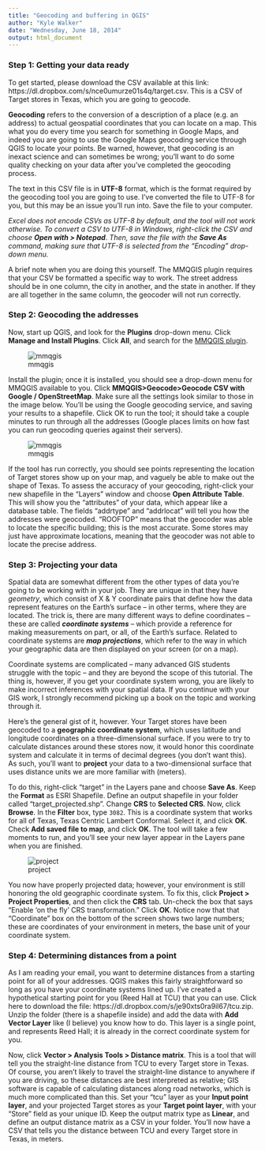 ```yaml
---
title: "Geocoding and buffering in QGIS"
author: "Kyle Walker"
date: "Wednesday, June 18, 2014"
output: html_document
---
```


### Step 1: Getting your data ready

To get started, please download the CSV available at this link: https://dl.dropbox.com/s/nce0umurze01s4q/target.csv.  This is a CSV of Target stores in Texas, which you are going to geocode.  

**Geocoding** refers to the conversion of a description of a place (e.g. an address) to actual geospatial coordinates that you can locate on a map.  This what you do every time you search for something in Google Maps, and indeed you are going to use the Google Maps geocoding service through QGIS to locate your points.  Be warned, however, that geocoding is an inexact science and can sometimes be wrong; you'll want to do some quality checking on your data after you've completed the geocoding process.  

The text in this CSV file is in **UTF-8** format, which is the format required by the geocoding tool you are going to use.  I've converted the file to UTF-8 for you, but this may be an issue you'll run into. Save the file to your computer. 

*Excel does not encode CSVs as UTF-8 by default, and the tool will not work otherwise.  To convert a CSV to UTF-8 in Windows, right-click the CSV and choose* ***Open with > Notepad***.  *Then, save the file with the* ***Save As*** *command, making sure that UTF-8 is selected from the "Encoding" drop-down menu.*

A brief note when you are doing this yourself.  The MMQGIS plugin requires that your CSV be formatted a specific way to work.  The street address should be in one column, the city in another, and the state in another.  If they are all together in the same column, the geocoder will not run correctly.  

### Step 2: Geocoding the addresses

Now, start up QGIS, and look for the **Plugins** drop-down menu.  Click **Manage and Install Plugins**.  Click **All**, and search for the [MMQGIS plugin](http://michaelminn.com/linux/mmqgis/).  

![mmqgis](figs/mmqgis.png)

Install the plugin; once it is installed, you should see a drop-down menu for MMQGIS available to you.  Click **MMQGIS>Geocode>Geocode CSV with Google / OpenStreetMap**.  Make sure all the settings look similar to those in the image below.  You'll be using the Google geocoding service, and saving your results to a shapefile.  Click OK to run the tool; it should take a couple minutes to run through all the addresses (Google places limits on how fast you can run geocoding queries against their servers).  

![mmqgis](figs/geocode.png)

If the tool has run correctly, you should see points representing the location of Target stores show up on your map, and vaguely be able to make out the shape of Texas.  To assess the accuracy of your geocoding, right-click your new shapefile in the "Layers" window and choose **Open Attribute Table**.  This will show you the "attributes" of your data, which appear like a database table.  The fields "addrtype" and "addrlocat" will tell you how the addresses were geocoded.  "ROOFTOP" means that the geocoder was able to locate the specific building; this is the most accurate.  Some stores may just have approximate locations, meaning that the geocoder was not able to locate the precise address.  

### Step 3: Projecting your data

Spatial data are somewhat different from the other types of data you're going to be working with in your job.  They are unique in that they have *geometry*, which consist of X & Y coordinate pairs that define how the data represent features on the Earth's surface -- in other terms, where they are located.  The trick is, there are many different ways to define coordinates -- these are called ***coordinate systems*** -- which provide a reference for making measurements on part, or all, of the Earth's surface.  Related to coordinate systems are ***map projections***, which refer to the way in which your geographic data are then displayed on your screen (or on a map).  

Coordinate systems are complicated -- many advanced GIS students struggle with the topic -- and they are beyond the scope of this tutorial.  The thing is, however, if you get your coordinate system wrong, you are likely to make incorrect inferences with your spatial data.  If you continue with your GIS work, I strongly recommend picking up a book on the topic and working through it.  

Here's the general gist of it, however.  Your Target stores have been geocoded to a **geographic coordinate system**, which uses latitude and longitude coordinates on a three-dimensional surface.  If you were to try to calculate distances around these stores now, it would honor this coordinate system and calculate it in terms of decimal degrees (you don't want this).  As such, you'll want to **project** your data to a two-dimensional surface that uses distance units we are more familiar with (meters).  

To do this, right-click "target" in the Layers pane and choose **Save As**.  Keep the **Format** as ESRI Shapefile.  Define an output shapefile in your folder called "target_projected.shp".  Change **CRS** to **Selected CRS**.  Now, click **Browse**.  In the **Filter** box, type `3082`.  This is a coordinate system that works for all of Texas, Texas Centric Lambert Conformal.  Select it, and click **OK**.  Check **Add saved file to map**, and click **OK**.  The tool will take a few moments to run, and you'll see your new layer appear in the Layers pane when you are finished.  

![project](figs/project.png)

You now have properly projected data; however, your environment is still honoring the old geographic coordinate system.  To fix this, click **Project > Project Properties**, and then click the **CRS** tab.  Un-check the box that says "Enable 'on the fly' CRS transformation."  Click **OK**.  Notice now that that "Coordinate" box on the bottom of the screen shows two large numbers; these are coordinates of your environment in meters, the base unit of your coordinate system.  

### Step 4: Determining distances from a point

As I am reading your email, you want to determine distances from a starting point for all of your addresses.  QGIS makes this fairly straightforward so long as you have your coordinate systems lined up.  I've created a hypothetical starting point for you (Reed Hall at TCU) that you can use.  Click here to download the file: https://dl.dropbox.com/s/je90xts0ra9il67/tcu.zip.  Unzip the folder (there is a shapefile inside) and add the data with **Add Vector Layer** like (I believe) you know how to do.  This layer is a single point, and represents Reed Hall; it is already in the correct coordinate system for you.  

Now, click **Vector > Analysis Tools > Distance matrix**.  This is a tool that will tell you the straight-line distance from TCU to every Target store in Texas.  Of course, you aren't likely to travel the straight-line distance to anywhere if you are driving, so these distances are best interpreted as relative; GIS software is capable of calculating distances along road networks, which is much more complicated than this.  Set your "tcu" layer as your **Input point layer**, and your projected Target stores as your **Target point layer**, with your "Store" field as your unique ID.  Keep the output matrix type as **Linear**, and define an output distance matrix as a CSV in your folder.  You'll now have a CSV that tells you the distance between TCU and every Target store in Texas, in meters.  



